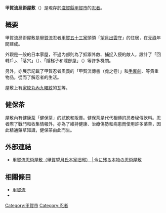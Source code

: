 {{no footnotes|time=2016-12-06T01:16:40+00:00}}
'''甲賀流忍術屋敷'''（{{jp|j=甲賀流忍術屋敷|hg=こうがりゅうにんじゅつやしき|rm=Kōgaryūninjutsuyashiki|lead=yes}}）是現存於[[滋賀縣|滋賀縣]][[甲賀市|甲賀市]]的[[忍者|忍者]]{{tsl|ja|屋敷}}。

<!-- 檔案不存在 [[FILE:Koga_Ninjyutsu_Yashiki.jpg|thumb]] -->
<!-- 檔案不存在 [[FILE:Koga_Ninjyutsu_Yashiki_Mochizuki_Kamon.JPG|thumb]] -->
== 概要 ==
甲賀流忍術屋敷是[[甲賀流|甲賀流]]忍者[[甲賀五十三家|甲賀五十三家]]頭領「[[望月出雲守|望月出雲守]]」的住居，在[[元祿|元祿]]年間建成。

外觀是一般的日本家屋，不過內部則為了抵禦外敵、捕捉入侵的敵人，設計了「回轉戶」、「落穴」（{{lang|ja|落とし穴}}）、「隱梯子和隱部屋」（{{lang|ja|隠し梯子と隠し部屋}}）等許多機關。

另外，亦展示記載了甲賀忍者奧義的「甲賀流傳書（虎之卷）」和[[手裏劍|手裏劍]]、{{tsl|ja|撒菱}}等貴重物品，從而了解忍者的生活。

屋敷上有{{tsl|ja|望月氏}}[[家紋|家紋]][[九曜|丸內九曜紋]]的[[瓦|瓦]]等。

== 健保茶 ==
屋敷內有健康[[茶|茶]]「健保茶」的試飲和販賣。健保茶是代代相傳的忍者秘傳飲料。忍者際了戰鬥和收集情報外，亦為了維持健康、治療傷勢和病患而使用許多薬草，因此精通藥草知識，健保茶由此而生。

== 外部連結 ==
*[http://www.kouka-ninjya.com/ 甲賀流忍術屋敷（甲賀望月氏本家旧邸） | 今に残る本物の忍術屋敷] {{Wayback|url=http://www.kouka-ninjya.com/ |date=20161123230312 }}

== 相關條目 ==
*[[甲賀流|甲賀流]]
*{{tsl|ja|望月氏}}

{{Coord|34|55|6.4|N|136|10|2.5|E|region:JP|display=title}}
[[Category:甲賀市|Category:甲賀市]]
[[Category:忍者|Category:忍者]]